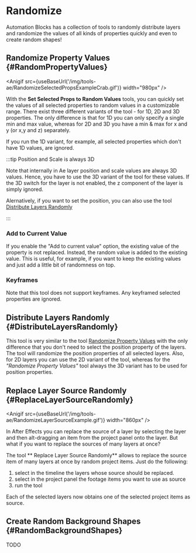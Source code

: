 


# Randomize

Automation Blocks has a collection of tools to randomly distribute layers and randomize the values of all kinds of properties quickly and even to create random shapes!

## Randomize Property Values {#RandomPropertyValues}

<Anigif src={useBaseUrl('/img/tools-ae/RandomizeSelectedPropsExampleCrab.gif')} width="980px" />



With the **Set Selected Props to Random Values** tools, you can quickly set the values of all selected properties to random values in a customizable range. There exist three different variants of the tool - for 1D, 2D and 3D properties. The only difference is that for 1D you can only specify a single min and max value, whereas for 2D and 3D you have a min & max for x and y (or x,y and z) separately.

<RetinaImg src="/img/tools-ae/RandomizeSelectedPropsUI.png" alt="Set selected properties to random values"/>

If you run the 1D variant, for example, all selected properties which don't have 1D values, are ignored.

:::tip Position and Scale is always 3D

Note that internally in Ae layer position and scale values are always 3D values. Hence, you have to use the 3D variant of the tool for these values. If the 3D switch for the layer is not enabled, the z component of the layer is simply ignored.

Alernatively, if you want to set the position, you can also use the tool [Distribute Layers Randomly](#DistributeLayersRandomly)

:::


### Add to Current Value

If you enable the "Add to current value" option, the existing value of the property is not replaced. Instead, the random value is added to the existing value. This is useful, for example, if you want to keep the existing values and just add a little bit of randomness on top.

### Keyframes

Note that this tool does not support keyframes. Any keyframed selected properties are ignored.


## Distribute Layers Randomly {#DistributeLayersRandomly}

This tool is very similar to the tool [Randomize Property Values](#RandomPropertyValues) with the only difference that you don't need to select the position property of the layers. The tool will randomize the position properties of all selected layers. Also, for 2D layers you can use the 2D variant of the tool, whereas for the *"Randomize Property Values"* tool always the 3D variant has to be used for position properties.

## Replace Layer Source Randomly {#ReplaceLayerSourceRandomly}

<Anigif src={useBaseUrl('/img/tools-ae/RandomizeLayerSourceExample.gif')} width="860px" />


In After Effects you can replace the source of a layer by selecting the layer and then alt-dragging an item from the project panel onto the layer. But what if you want to replace the sources of many layers at once?

The tool ** Replace Layer Source Randomly** allows to replace the source item of many layers at once by random project items. Just do the following:

1. select in the timeline the layers whose source should be replaced.
2. select in the project panel the footage items you want to use as source
3. run the tool

Each of the selected layers now obtains one of the selected project items as source.


## Create Random Background Shapes {#RandomBackgroundShapes}

TODO
